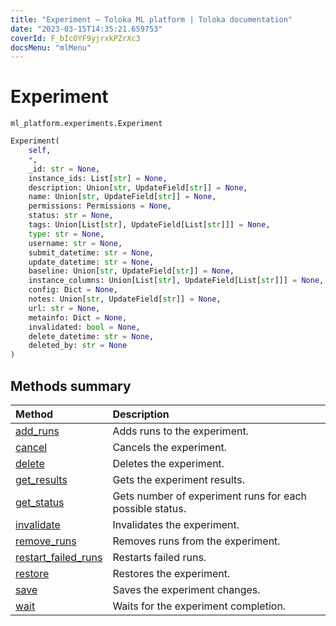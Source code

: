 ```yaml
---
title: "Experiment — Toloka ML platform | Toloka documentation"
date: "2023-03-15T14:35:21.659753"
coverId: F_bIcOYF9yjrxkPZrXc3
docsMenu: "mlMenu"
---
```


# Experiment

`ml_platform.experiments.Experiment`

```python
Experiment(
    self,
    *,
    _id: str = None,
    instance_ids: List[str] = None,
    description: Union[str, UpdateField[str]] = None,
    name: Union[str, UpdateField[str]] = None,
    permissions: Permissions = None,
    status: str = None,
    tags: Union[List[str], UpdateField[List[str]]] = None,
    type: str = None,
    username: str = None,
    submit_datetime: str = None,
    update_datetime: str = None,
    baseline: Union[str, UpdateField[str]] = None,
    instance_columns: Union[List[str], UpdateField[List[str]]] = None,
    config: Dict = None,
    notes: Union[str, UpdateField[str]] = None,
    url: str = None,
    metainfo: Dict = None,
    invalidated: bool = None,
    delete_datetime: str = None,
    deleted_by: str = None
)
```

## Methods summary

| Method | Description |
| :------| :-----------|
[add_runs](/docs/toloka-ml/reference/ml_platform.experiments.Experiment.add_runs)| Adds runs to the experiment.
[cancel](/docs/toloka-ml/reference/ml_platform.experiments.Experiment.cancel)| Cancels the experiment.
[delete](/docs/toloka-ml/reference/ml_platform.experiments.Experiment.delete)| Deletes the experiment.
[get_results](/docs/toloka-ml/reference/ml_platform.experiments.Experiment.get_results)| Gets the experiment results.
[get_status](/docs/toloka-ml/reference/ml_platform.experiments.Experiment.get_status)| Gets number of experiment runs for each possible status.
[invalidate](/docs/toloka-ml/reference/ml_platform.experiments.Experiment.invalidate)| Invalidates the experiment.
[remove_runs](/docs/toloka-ml/reference/ml_platform.experiments.Experiment.remove_runs)| Removes runs from the experiment.
[restart_failed_runs](/docs/toloka-ml/reference/ml_platform.experiments.Experiment.restart_failed_runs)| Restarts failed runs.
[restore](/docs/toloka-ml/reference/ml_platform.experiments.Experiment.restore)| Restores the experiment.
[save](/docs/toloka-ml/reference/ml_platform.experiments.Experiment.save)| Saves the experiment changes.
[wait](/docs/toloka-ml/reference/ml_platform.experiments.Experiment.wait)| Waits for the experiment completion.